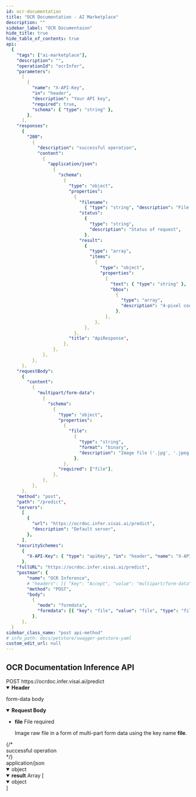 ```yaml
---
id: ocr-documentation
title: "OCR Documentation - AI Marketplace"
description: ""
sidebar_label: "OCR Documentaion"
hide_title: true
hide_table_of_contents: true
api:
  {
    "tags": ["ai-marketplace"],
    "description": "",
    "operationId": "ocrInfer",
    "parameters":
      [
        {
          "name": "X-API-Key",
          "in": "header",
          "description": "Your API key",
          "required": true,
          "schema": { "type": "string" },
        },
      ],
    "responses":
      {
        "200":
          {
            "description": "successful operation",
            "content":
              {
                "application/json":
                  {
                    "schema":
                      {
                        "type": "object",
                        "properties":
                          {
                            "filename":
                              { "type": "string", "description": "File name" },
                            "status":
                              {
                                "type": "string",
                                "description": "Status of request",
                              },
                            "result":
                              {
                                "type": "array",
                                "items":
                                  {
                                    "type": "object",
                                    "properties":
                                      {
                                        "text": { "type": "string" },
                                        "bbox":
                                          {
                                            "type": "array",
                                            "description": "4-pixel coordinate x, y of text box. [[x1, y1], [x2, y2], [x3, y3], [x4, y4]]",
                                          },
                                      },
                                  },
                              },
                          },
                        "title": "ApiResponse",
                      },
                  },
              },
          },
      },
    "requestBody":
      {
        "content":
          {
            "multipart/form-data":
              {
                "schema":
                  {
                    "type": "object",
                    "properties":
                      {
                        "file":
                          {
                            "type": "string",
                            "format": "binary",
                            "description": "Image file ('.jpg', '.jpeg', and '.png')",
                          },
                      },
                    "required": ["file"],
                  },
              },
          },
      },
    "method": "post",
    "path": "/predict",
    "servers":
      [
        {
          "url": "https://ocrdoc.infer.visai.ai/predict",
          "description": "Default server",
        },
      ],
    "securitySchemes":
      {
        "X-API-Key": { "type": "apiKey", "in": "header", "name": "X-API-Key" },
      },
    "fullURL": "https://ocrdoc.infer.visai.ai/predict",
    "postman": {
        "name": "OCR Inference",
        # "headers": [{ "key": "Accept", "value": "multipart/form-data" }],
        "method": "POST",
        "body":
          {
            "mode": "formdata",
            "formdata": [{ "key": "file", "value": "file", "type": "file" }],
          },
      },
  }
sidebar_class_name: "post api-method"
# info_path: docs/petstore/swagger-petstore-yaml
custom_edit_url: null
---
```



## OCR Documentation Inference API

<div class="custom-url-container">
  <span class="custom-method">POST</span>
  <span class="custom-url">https://ocrdoc.infer.visai.ai/predict</span>
</div>
<details style={{ marginBottom: "1rem" }} data-collapsed={false} open={true}>
  <summary style={{}}>
    <strong>Header</strong>
  </summary>
  <div>
    <ul>
      <ParamsItem
        className={"paramsItem"}
        param={{
          name: "X-API-Key",
          in: "header",
          description: "Your API key",
          required: true,
          schema: { type: "string" },
        }}
      ></ParamsItem>
    </ul>
  </div>
</details>
<MimeTabs>
  <TabItem label={"multipart/form-data"} value={"multipart/form-data-schema"}>
    <p
      style={{
        marginLeft: "1rem",
        marginBottom: "0px",
        fontWeight: 500,
        fontSize: "12px",
      }}
    >
      form-data body
    </p>
    <details style={{}} data-collapsed={false} open={true}>
      <summary style={{ textAlign: "left" }}>
        <strong>Request Body</strong>
      </summary>
      <div style={{ textAlign: "left", marginLeft: "1rem" }}></div>
      <ul style={{ marginLeft: "1rem" }}>
        <li>
          <div>
            <div>
              <strong>file</strong>
              <span style={{ opacity: "0.6" }}> File</span>
              <span
                style={{
                  color: "#FA383E",
                  marginLeft: "0.25rem",
                  fontWeight: "700",
                }}
              >
                required
              </span>
            </div>
            <p>
              Image raw file in a form of multi-part form data using the key
              name <b>file</b>.
            </p>
          </div>
        </li>
      </ul>
    </details>
  </TabItem>
</MimeTabs>
<div>
  <ApiTabs>
    <TabItem label={"200"} value={"200"}>
      {/* <div>successful operation</div> */}
      <div>
        <div
          style={{
            padding: "0.3rem var(--ifm-tabs-padding-horizontal)",
            fontSize: "12px",
            fontWeight: "var(--ifm-font-weight-normal)",
            backgroundColor: "var(--ifm-color-emphasis-100)",
            display: "flex",
            justifyContent: "center",
            alignItems: "center",
            width: "fit-content",
            borderRadius:
              "var(--ifm-global-radius) var(--ifm-global-radius) 0px 0px",
            marginBottom: "0.5rem",
            borderBottom: "3px solid var(--ifm-tabs-color-active)",
            color: "var(--ifm-tabs-color-active)",
          }}
        >
          application/json
        </div>
        <MimeTabs schemaType={"response"}>
          <TabItem label={"Image file"} value={"adon/json"}>
            <SchemaTabs>
              <TabItem label={"Schema"} value={"Schema"}>
                <details style={{}} data-collapsed={false} open={true}>
                  <summary style={{}}>
                    <span style={{ opacity: "0.6" }}> object</span>
                  </summary>
                  <div style={{ marginLeft: "1rem" }}>
                    <SchemaItem
                      collapsible={false}
                      name={"filename"}
                      required={false}
                      schemaName={"string"}
                      schema={{
                        description: "File name",
                        type: "string",
                        minLength: 1,
                      }}
                    ></SchemaItem>
                    <SchemaItem
                      collapsible={false}
                      name={"status"}
                      required={false}
                      schemaName={"string"}
                      qualifierMessage={"`success` | `failed`"}
                      schema={{
                        description: "Status of request",
                        title: "status",
                      }}
                    ></SchemaItem>
                    <SchemaItem collapsible={false} className={"schemaItem"}>
                      <details style={{}} data-collapsed={false} open={true}>
                        <summary style={{}}>
                          <strong>result</strong>
                          <span style={{ opacity: "0.6" }}> Array [</span>
                        </summary>
                        <div style={{ marginLeft: "1rem" }}>
                          <SchemaItem
                            collapsible={false}
                            className={"schemaItem"}
                          >
                            <details
                              style={{}}
                              data-collapsed={false}
                              open={true}
                            >
                              <summary style={{}}>
                                <strong></strong>
                                <span style={{ opacity: "0.6" }}>object</span>
                              </summary>
                              <div style={{ marginLeft: "1rem" }}>
                                <SchemaItem
                                  collapsible={false}
                                  name={"bbox:"}
                                  required={false}
                                  schemaName={
                                    "[[x1, y1], [x2, y2], [x3, y3], [x4, y4]]"
                                  }
                                  qualifierMessage={undefined}
                                  schema={{
                                    type: "array",
                                    description:
                                      "4-pixel coordinate x, y of text box.",
                                  }}
                                ></SchemaItem>
                                <SchemaItem
                                  collapsible={false}
                                  name={"filename"}
                                  required={false}
                                  schemaName={"text"}
                                  schema={{
                                    description:
                                      "The extracted text in each box.",
                                    type: "string",
                                    minLength: 1,
                                  }}
                                ></SchemaItem>
                              </div>
                            </details>
                          </SchemaItem>
                        </div>
                        <div
                          style={{
                            fontSize: "var(--ifm-code-font-size)",
                            opacity: "0.6",
                            marginLeft: "-.5rem",
                          }}
                        >
                          ]
                        </div>
                      </details>
                    </SchemaItem>
                  </div>
                </details>
              </TabItem>
              <TabItem
                label={"Example (from schema)"}
                value={"Example (from schema)"}
              >
                <ResponseSamples
                  responseExample={`{
    "filename": "image.jpg",
    "status": "success",
    "result": [
        {
            "bbox": [
                [
                    32,
                    14
                ],
                [
                    196,
                    14
                ],
                [
                    196,
                    48
                ],
                [
                    32,
                    48
                ]
            ],
            "text": "นกกำลังบินออก"
        },
        {
            "bbox": [
                [
                    80,
                    46
                ],
                [
                    150,
                    46
                ],
                [
                    150,
                    78
                ],
                [
                    80,
                    78
                ]
            ],
            "text": "จากรัง"
        }
    ]
}`}
                  language={"json"}
                ></ResponseSamples>
              </TabItem>
            </SchemaTabs>
          </TabItem>
        </MimeTabs>
      </div>
    </TabItem>
  </ApiTabs>
</div>
